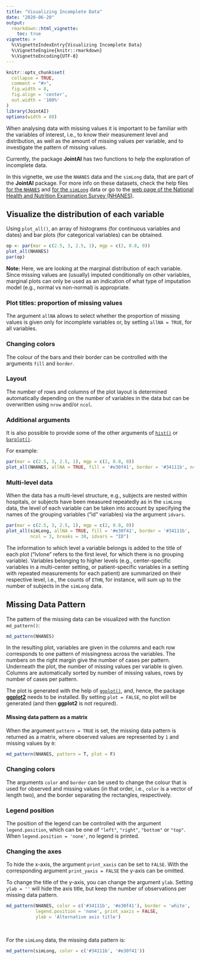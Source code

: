 ```yaml
---
title: "Visualizing Incomplete Data"
date: "2020-06-20"
output:
  rmarkdown::html_vignette:
    toc: true
vignette: >
  %\VignetteIndexEntry{Visualizing Incomplete Data}
  %\VignetteEngine{knitr::rmarkdown}
  %\VignetteEncoding{UTF-8}
---
```


```r
knitr::opts_chunk$set(
  collapse = TRUE,
  comment = "#>",
  fig.width = 8,
  fig.align = 'center',
  out.width = '100%'
)
library(JointAI)
options(width = 80)
```


When analysing data with missing values it is important to be familiar
with the variables of interest, i.e., to know their measurement level and
distribution, as well as the amount of missing values per variable, and to
investigate the pattern of missing values.

Currently, the package **JointAI** has two functions to help the exploration of
incomplete data.

In this vignette, we use the `NHANES` data and the `simLong` data, that are part of
the **JointAI** package.
For more info on these datasets, check the help files
[for the `NHANES`](https://nerler.github.io/JointAI/reference/NHANES.html) and
[for the `simLong`](https://nerler.github.io/JointAI/reference/simLong.html) data or
go to the [web page of the National Health and Nutrition Examination Survey (NHANES)](https://www.cdc.gov/nchs/nhanes/index.htm).


## Visualize the distribution of each variable
Using `plot_all()`, an array of histograms (for continuous variables and dates)
and bar plots (for categorical variables) can be obtained.

```r
op <- par(mar = c(2.5, 3, 2.5, 1), mgp = c(2, 0.8, 0))
plot_all(NHANES)
par(op)
```

**Note:** Here, we are looking at the marginal distribution of each variable.
Since missing values are (usually) imputed conditionally on 
other variables, marginal plots can only be used as an indication of what 
type of imputation model (e.g., normal vs non-normal) is appropriate.


### Plot titles: proportion of missing values
The argument `allNA` allows to select whether the proportion of missing values
is given only for incomplete variables or, by setting `allNA = TRUE`, for all
variables.

### Changing colors
The colour of the bars and their border can be controlled with the arguments
`fill` and `border`.

### Layout
The number of rows and columns of the plot layout is determined automatically
depending on the number of variables in the data
but can be overwritten using `nrow` and/or `ncol`.

### Additional arguments
It is also possible to provide some of the other arguments of [`hist()`](https://stat.ethz.ch/R-manual/R-devel/library/graphics/html/hist.html)
or [`barplot()`](https://stat.ethz.ch/R-manual/R-devel/library/graphics/html/barplot.html).

For example:
```r
par(mar = c(2.5, 3, 2.5, 1), mgp = c(2, 0.8, 0))
plot_all(NHANES, allNA = TRUE, fill = '#e30f41', border = '#34111b', ncol = 3, breaks = 30)
```


### Multi-level data
When the data has a multi-level structure, e.g., subjects are nested within
hospitals, or subjects have been measured repeatedly as in the `simLong` data,
the level of each variable can be taken into account by specifying
the names of the grouping variables ("id" variables) via the argument
`idvars`.


```r
par(mar = c(2.5, 3, 2.5, 1), mgp = c(2, 0.8, 0))
plot_all(simLong, allNA = TRUE, fill = '#e30f41', border = '#34111b',
         ncol = 3, breaks = 30, idvars = "ID")
```
The information to which level a variable belongs is added to
the title of each plot ("lvlone" refers to the first level, for which there is
no grouping variable).
Variables belonging to higher levels (e.g., center-specific variables in a 
multi-center setting, or patient-specific variables in a setting with repeated
measurements for each patient) are summarized on their respective level, 
i.e., the counts of `ETHN`, for instance, will sum up to the number of subjects
in the `simLong` data.


## Missing Data Pattern
The pattern of the missing data can be visualized with the function `md_pattern()`:
```r
md_pattern(NHANES)
```

In the resulting plot, variables are given in the columns and each row corresponds
to one pattern of missingness across the variables.
The numbers on the right margin give the number of cases per pattern. Underneath
the plot, the number of missing values per variable is given.
Columns are automatically sorted by number of missing values, rows by number of
cases per pattern.

The plot is generated with the help of [`ggplot()`](https://ggplot2.tidyverse.org/),
and, hence,  the package [**ggplot2**](https://CRAN.R-project.org/package=ggplot2)
needs to be installed. By setting `plot = FALSE`, no plot will be generated (and
then **ggplot2** is not required).

#### Missing data pattern as a matrix
When the argument `pattern = TRUE` is set, the missing data pattern is returned 
as a matrix, where observed values are represented by `1` and missing values
by `0`:
```r
md_pattern(NHANES, pattern = T, plot = F)
```


### Changing colors
The arguments `color` and `border` can be used to change the colour that is
used for observed and missing values (in that order, i.e., `color` is a vector
of length two), and the border separating the rectangles, respectively. 

### Legend position
The position of the legend can be controlled with the argument `legend.position`,
which can be one of `"left"`, `"right"`, `"bottom"` or `"top"`. 
When `legend.position = 'none'`, no legend is printed.

### Changing the axes
To hide the x-axis, the argument `print_xaxis` can be set to `FALSE`.
With the corresponding argument `print_yaxis = FALSE` the y-axis can be omitted.

To change the title of the y-axis, you can change the argument `ylab`. Setting
`ylab = ''` will hide the axis title, but keep the number of observations per
missing data pattern.

```r
md_pattern(NHANES, color = c('#34111b', '#e30f41'), border = 'white',
           legend.position = 'none', print_xaxis = FALSE, 
           ylab = 'Alternative axis title')
```

<br>

For the `simLong` data, the missing data pattern is:
```r
md_pattern(simLong, color = c('#34111b', '#e30f41'))
```
